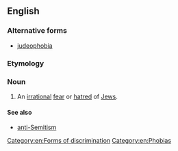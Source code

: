 ==English==
{{wikipedia}}

===Alternative forms===
* [[judeophobia]]

===Etymology===
{{confix|Judeo|phobia|lang=en}}

===Noun===
{{head|en|noun}}

# An [[irrational]] [[fear]] or [[hatred]] of [[Jew]]s.

====See also====
* [[anti-Semitism]]

[[Category:en:Forms of discrimination]]
[[Category:en:Phobias]]